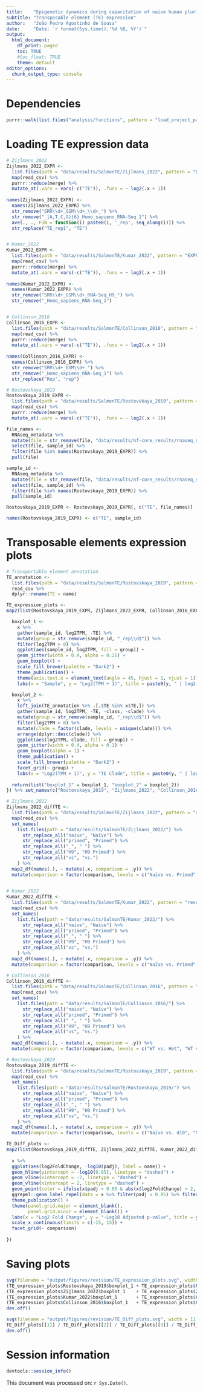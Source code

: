 ```yaml
---
title:    "Epigenetic dynamics during capacitation of naïve human pluripotent stem cells"
subtitle: "Transposable element (TE) expression"
author:   "João Pedro Agostinho de Sousa"
date:     "Date: `r format(Sys.time(),'%d %B, %Y')`"
output:
  html_document:
    df_print: paged
    toc: TRUE
    #toc_float: TRUE
    theme: default
editor_options:
  chunk_output_type: console
---
```


# Dependencies
```r

purrr::walk(list.files("analysis/functions", pattern = "load_project_packages", full.names = T), source)

```

# Loading TE expression data
```r

# Zijlmans_2022
Zijlmans_2022_EXPR <- 
  list.files(path = "data/results/SalmonTE/Zijlmans_2022", pattern = "EXPR.csv", recursive = T, full.names = T) %>%
  map(read_csv) %>% 
  purrr::reduce(merge) %>% 
  mutate_at(.vars = vars(-c("TE")), .funs = ~ log2(.x + 1))
  
names(Zijlmans_2022_EXPR) <- 
  names(Zijlmans_2022_EXPR) %>% 
  str_remove("SRR\\d+_GSM\\d+_\\d+_") %>% 
  str_remove("_[A,T,C,G]{6}_Homo_sapiens_RNA-Seq_1") %>% 
  ave(., ., FUN = function(i) paste0(i, '_rep', seq_along(i))) %>% 
  str_replace("TE_rep1", "TE")


# Kumar_2022
Kumar_2022_EXPR <- 
  list.files(path = "data/results/SalmonTE/Kumar_2022", pattern = "EXPR.csv", recursive = T, full.names = T) %>%
  map(read_csv) %>% 
  purrr::reduce(merge) %>% 
  mutate_at(.vars = vars(-c("TE")), .funs = ~ log2(.x + 1))
  
names(Kumar_2022_EXPR) <- 
  names(Kumar_2022_EXPR) %>% 
  str_remove("SRR\\d+_GSM\\d+_RNA-Seq_H9_") %>% 
  str_remove("_Homo_sapiens_RNA-Seq_1")


# Collinson_2016
Collinson_2016_EXPR <- 
  list.files(path = "data/results/SalmonTE/Collinson_2016", pattern = "EXPR.csv", recursive = T, full.names = T) %>%
  map(read_csv) %>% 
  purrr::reduce(merge) %>% 
  mutate_at(.vars = vars(-c("TE")), .funs = ~ log2(.x + 1))
  
names(Collinson_2016_EXPR) <- 
  names(Collinson_2016_EXPR) %>% 
  str_remove("SRR\\d+_GSM\\d+_") %>% 
  str_remove("_Homo_sapiens_RNA-Seq_1") %>% 
  str_replace("Rep", "rep")

# Rostovskaya_2019
Rostovskaya_2019_EXPR <- 
  list.files(path = "data/results/SalmonTE/Rostovskaya_2019", pattern = "EXPR.csv", recursive = T, full.names = T) %>%
  map(read_csv) %>% 
  purrr::reduce(merge) %>% 
  mutate_at(.vars = vars(-c("TE")), .funs = ~ log2(.x + 1))

file_names <- 
  RNAseq_metadata %>% 
  mutate(file = str_remove(file, "data/results/nf-core_results/rnaseq_single_end/salmon/") %>% str_remove("/quant.sf")) %>% 
  select(file, sample_id) %>% 
  filter(file %in% names(Rostovskaya_2019_EXPR)) %>% 
  pull(file)

sample_id <- 
  RNAseq_metadata %>% 
  mutate(file = str_remove(file, "data/results/nf-core_results/rnaseq_single_end/salmon/") %>% str_remove("/quant.sf")) %>% 
  select(file, sample_id) %>% 
  filter(file %in% names(Rostovskaya_2019_EXPR)) %>% 
  pull(sample_id)

Rostovskaya_2019_EXPR <- Rostovskaya_2019_EXPR[, c("TE", file_names)]

names(Rostovskaya_2019_EXPR) <- c("TE", sample_id)

```

# Transposable elements expression plots
```r

# Transportable element annotation
TE_annotation <- 
  list.files(path = "data/results/SalmonTE/Rostovskaya_2019", pattern = "clades.csv", recursive = T, full.names = T) %>% 
  read_csv %>% 
  dplyr::rename(TE = name)

TE_expression_plots <- 
map2(list(Rostovskaya_2019_EXPR, Zijlmans_2022_EXPR, Collinson_2016_EXPR, Kumar_2022_EXPR), c("Rostovskaya_2019", "Zijlmans_2022", "Collinson_2016", "Kumar_2022"), function(x, y){

  boxplot_1 <- 
    x %>%
    gather(sample_id, log2TPM, -TE) %>%
    mutate(group = str_remove(sample_id, "_rep\\d$")) %>% 
    filter(log2TPM > 0) %>%
    ggplot(aes(sample_id, log2TPM, fill = group)) +
    geom_jitter(width = 0.4, alpha = 0.25) +
    geom_boxplot() +
    scale_fill_brewer(palette = "Dark2") +
    theme_publication() +
    theme(axis.text.x = element_text(angle = 45, hjust = 1, vjust = 1)) + 
    labs(x = "Sample", y = "Log2(TPM + 1)", title = paste0(y, " | log2(TPM + 1) > 0"))

  boxplot_2 <- 
    x %>%
    left_join(TE_annotation %>% .[.$TE %in% x$TE,]) %>% 
    gather(sample_id, log2TPM, -TE, -class, -clade) %>%
    mutate(group = str_remove(sample_id, "_rep\\d$")) %>% 
    filter(log2TPM > 0) %>%
    mutate(clade = factor(clade, levels = unique(clade))) %>% 
    arrange(dplyr::desc(clade)) %>% 
    ggplot(aes(log2TPM, clade, fill = group)) +
    geom_jitter(width = 0.4, alpha = 0.1) +
    geom_boxplot(alpha = 1) +
    theme_publication() +
    scale_fill_brewer(palette = "Dark2") +
    facet_grid(~ group) +
    labs(x = "Log2(TPM + 1)", y = "TE Clade", title = paste0(y, " | log2(TPM + 1) > 0"))
  
  return(list("boxplot_1" = boxplot_1, "boxplot_2" = boxplot_2))
}) %>% set_names(c("Rostovskaya_2019", "Zijlmans_2022", "Collinson_2016", "Kumar_2022"))

```

```r

# Zijlmans_2022
Zijlmans_2022_diffTE <- 
  list.files(path = "data/results/SalmonTE/Zijlmans_2022", pattern = "results.csv", recursive = T, full.names = T) %>%
  map(read_csv) %>% 
  set_names(
    list.files(path = "data/results/SalmonTE/Zijlmans_2022/") %>%
      str_replace_all("naive", "Naïve") %>%
      str_replace_all("primed", "Primed") %>%
      str_replace_all("_", " ") %>% 
      str_replace_all("H9", "H9 Primed") %>% 
      str_replace_all("vs", "vs.")
    ) %>%
  map2_df(names(.), ~ mutate(.x, comparison = .y)) %>% 
  mutate(comparison = factor(comparison, levels = c("Naïve vs. Primed", "Naïve vs. Naïve PRC2i", "Primed vs. Primed PRC2i")))
  

# Kumar_2022
Kumar_2022_diffTE <- 
  list.files(path = "data/results/SalmonTE/Kumar_2022", pattern = "results.csv", recursive = T, full.names = T) %>%
  map(read_csv) %>% 
  set_names(
    list.files(path = "data/results/SalmonTE/Kumar_2022/") %>%
      str_replace_all("naive", "Naïve") %>%
      str_replace_all("primed", "Primed") %>%
      str_replace_all("_", " ") %>% 
      str_replace_all("H9", "H9 Primed") %>% 
      str_replace_all("vs", "vs.")
    ) %>%
  map2_df(names(.), ~ mutate(.x, comparison = .y)) %>% 
  mutate(comparison = factor(comparison, levels = c("Naïve vs. Primed", "Naïve vs. Naïve EZH2i", "Primed vs. Primed EZH2i")))

# Collinson_2016
Collinson_2016_diffTE <- 
  list.files(path = "data/results/SalmonTE/Collinson_2016", pattern = "results.csv", recursive = T, full.names = T) %>%
  map(read_csv) %>% 
  set_names(
    list.files(path = "data/results/SalmonTE/Collinson_2016/") %>%
      str_replace_all("naive", "Naïve") %>%
      str_replace_all("primed", "Primed") %>%
      str_replace_all("_", " ") %>% 
      str_replace_all("H9", "H9 Primed") %>% 
      str_replace_all("vs", "vs.")
    ) %>%
  map2_df(names(.), ~ mutate(.x, comparison = .y)) %>% 
  mutate(comparison = factor(comparison, levels = c("WT vs. Het", "WT vs. Null", "WT vs. Null EZH2", "Null vs. Null EZH2")))

# Rostovskaya_2019
Rostovskaya_2019_diffTE <- 
  list.files(path = "data/results/SalmonTE/Rostovskaya_2019", pattern = "results.csv", recursive = T, full.names = T) %>%
  map(read_csv) %>% 
  set_names(
    list.files(path = "data/results/SalmonTE/Rostovskaya_2019/") %>%
      str_replace_all("naive", "Naïve") %>%
      str_replace_all("primed", "Primed") %>%
      str_replace_all("_", " ") %>% 
      str_replace_all("H9", "H9 Primed") %>% 
      str_replace_all("vs", "vs.")
    ) %>%
  map2_df(names(.), ~ mutate(.x, comparison = .y)) %>% 
  mutate(comparison = factor(comparison, levels = c("Naïve vs. d10", "Naïve vs. H9 Primed", "d10 vs. H9 Primed")))

TE_Diff_plots <- 
map2(list(Rostovskaya_2019_diffTE, Zijlmans_2022_diffTE, Kumar_2022_diffTE, Collinson_2016_diffTE), c("Rostovskaya_2019", "Zijlmans_2022", "Kumar_2022", "Collinson_2016"), function(x, y) {
  
  x %>%
  ggplot(aes(log2FoldChange, -log10(padj), label = name)) +
  geom_hline(yintercept = -log10(0.05), linetype = "dashed") +
  geom_vline(xintercept = -2, linetype = "dashed") +
  geom_vline(xintercept = 2, linetype = "dashed") +
  geom_point(color = ifelse(x$padj < 0.05 & abs(x$log2FoldChange) > 2, 'red', 'gray'), size = 3) +
  ggrepel::geom_label_repel(data = x %>% filter(padj < 0.05) %>% filter(abs(log2FoldChange) > 2), box.padding = 0.5) +
  theme_publication() +
  theme(panel.grid.major = element_blank(),
        panel.grid.minor = element_blank()) +
  labs(x = "Log2 Fold Change", y = "-Log10 Adjusted p-value", title = y) +
  scale_x_continuous(limits = c(-15, 15)) +
  facet_grid(~ comparison)
  
})

```

# Saving plots
```r

svg(filename = "output/figures/revision/TE_expression_plots.svg", width = 13, height = 20)
(TE_expression_plots$Rostovskaya_2019$boxplot_1 + TE_expression_plots$Rostovskaya_2019$boxplot_2) /
(TE_expression_plots$Zijlmans_2022$boxplot_1    + TE_expression_plots$Zijlmans_2022$boxplot_2) /
(TE_expression_plots$Kumar_2022$boxplot_1       + TE_expression_plots$Kumar_2022$boxplot_2) /
(TE_expression_plots$Collinson_2016$boxplot_1   + TE_expression_plots$Collinson_2016$boxplot_2)
dev.off()

svg(filename = "output/figures/revision/TE_Diff_plots.svg", width = 11, height = 15)
TE_Diff_plots[[1]] / TE_Diff_plots[[2]] / TE_Diff_plots[[3]] / TE_Diff_plots[[4]]
dev.off()

```

# Session information
```r

devtools::session_info()

```

This document was processed on: `r Sys.Date()`.
